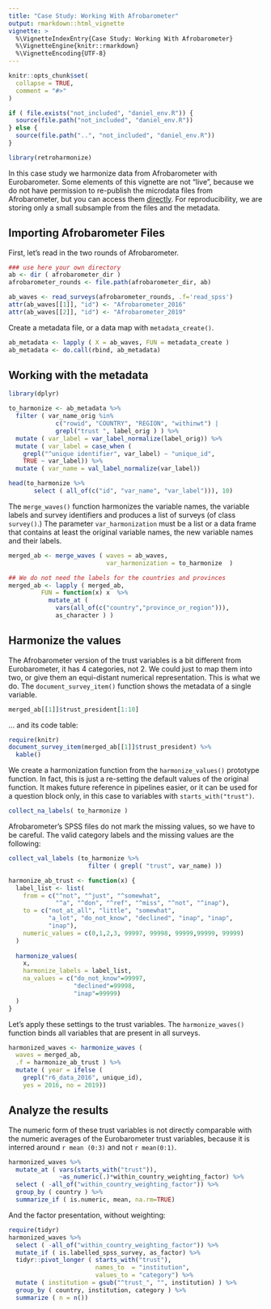 ```yaml
---
title: "Case Study: Working With Afrobarometer"
output: rmarkdown::html_vignette
vignette: >
  %\VignetteIndexEntry{Case Study: Working With Afrobarometer}
  %\VignetteEngine{knitr::rmarkdown}
  %\VignetteEncoding{UTF-8}
---
```


```r
knitr::opts_chunk$set(
  collapse = TRUE,
  comment = "#>"
)

if ( file.exists("not_included", "daniel_env.R")) {
  source(file.path("not_included", "daniel_env.R"))
} else {
  source(file.path("..", "not_included", "daniel_env.R"))
}

```

```r
library(retroharmonize)
```

In this case study we harmonize data from Afrobarometer with Eurobarometer. Some elements of this vignette are not “live”, because we do not have permission to re-publish the microdata files from Afrobarometer, but you can access them [directly](http://afrobarometer.org/data/merged-data).  For reproducibility, we are storing only a small subsample from the files and the metadata. 

## Importing Afrobarometer Files

First, let’s read in the two rounds of Afrobarometer.

```r
### use here your own directory
ab <- dir ( afrobarometer_dir )
afrobarometer_rounds <- file.path(afrobarometer_dir, ab)

ab_waves <- read_surveys(afrobarometer_rounds, .f='read_spss')
attr(ab_waves[[1]], "id") <- "Afrobarometer_2016"
attr(ab_waves[[2]], "id") <- "Afrobarometer_2019"
```

Create a metadata file, or a data map with `metadata_create()`.

```r
ab_metadata <- lapply ( X = ab_waves, FUN = metadata_create )
ab_metadata <- do.call(rbind, ab_metadata)
```

## Working with the metadata

```r
library(dplyr)

to_harmonize <- ab_metadata %>%
  filter ( var_name_orig %in% 
             c("rowid", "COUNTRY", "REGION", "withinwt") |
             grepl("trust ", label_orig ) ) %>%
  mutate ( var_label = var_label_normalize(label_orig)) %>%
  mutate ( var_label = case_when ( 
    grepl("^unique identifier", var_label) ~ "unique_id", 
    TRUE ~ var_label)) %>%
  mutate ( var_name = val_label_normalize(var_label))
```
```r
head(to_harmonize %>%
       select ( all_of(c("id", "var_name", "var_label"))), 10)
```

The `merge_waves()` function harmonizes the variable names, the variable labels and survey identifiers and produces a list of surveys (of class `survey()`.) The parameter `var_harmonization` must be a list or a data frame that contains at least the original variable names, the new variable names and their labels.

```r
merged_ab <- merge_waves ( waves = ab_waves, 
                           var_harmonization = to_harmonize  )

## We do not need the labels for the countries and provinces 
merged_ab <- lapply ( merged_ab, 
         FUN = function(x) x  %>%
           mutate_at ( 
             vars(all_of(c("country","province_or_region"))), 
             as_character ) )
```

## Harmonize the values

The Afrobarometer version of the trust variables is a bit different from Eurobarometer, it has 4 categories, not 2. We could just to map them into two, or give them an equi-distant numerical representation. This is what we do. The `document_survey_item()` function shows the metadata of a single variable.

```r
merged_ab[[1]]$trust_president[1:10]
```

... and its code table:

```r
require(knitr)
document_survey_item(merged_ab[[1]]$trust_president) %>%
  kable()
```


We create a harmonization function from the `harmonize_values()` prototype function. In fact, this is just a re-setting the default values of the original function.  It makes future reference in pipelines easier, or it can be used for a question block only, in this case to variables with `starts_with("trust")`.


```r
collect_na_labels( to_harmonize )
```

Afrobarometer's SPSS files do not mark the missing values, so we have to be careful.  The valid category labels and the missing values are the following:
  
```r
collect_val_labels (to_harmonize %>%
                      filter ( grepl( "trust", var_name) ))
```


```r
harmonize_ab_trust <- function(x) {
  label_list <- list(
    from = c("^not", "^just", "^somewhat",
             "^a", "^don", "^ref", "^miss", "^not", "^inap"), 
    to = c("not_at_all", "little", "somewhat", 
           "a_lot", "do_not_know", "declined", "inap", "inap", 
           "inap"), 
    numeric_values = c(0,1,2,3, 99997, 99998, 99999,99999, 99999)
  )
  
  harmonize_values(
    x, 
    harmonize_labels = label_list, 
    na_values = c("do_not_know"=99997,
                  "declined"=99998,
                  "inap"=99999)
  )
}
```

Let's apply these settings to the trust variables. The `harmonize_waves()`  function binds all variables that are present in all surveys.

```r
harmonized_waves <- harmonize_waves ( 
  waves = merged_ab, 
  .f = harmonize_ab_trust ) %>%
  mutate ( year = ifelse (
    grepl("r6_data_2016", unique_id), 
    yes = 2016, no = 2019)) 
```

## Analyze the results

The numeric form of these trust variables is not directly comparable with the numeric averages of the Eurobarometer trust variables, because it is interred around `r mean (0:3)` and not `r mean(0:1)`.

```r
harmonized_waves %>%
  mutate_at ( vars(starts_with("trust")), 
              ~as_numeric(.)*within_country_weighting_factor) %>%
  select ( -all_of("within_country_weighting_factor")) %>%
  group_by ( country ) %>%
  summarize_if ( is.numeric, mean, na.rm=TRUE)
```

And the factor presentation, without weighting:

```r
require(tidyr)
harmonized_waves %>%
  select ( -all_of("within_country_weighting_factor")) %>%
  mutate_if ( is.labelled_spss_survey, as_factor) %>%
  tidyr::pivot_longer ( starts_with("trust"), 
                        names_to  = "institution", 
                        values_to = "category") %>%
  mutate ( institution = gsub("^trust_", "", institution) ) %>%
  group_by ( country, institution, category ) %>%
  summarize ( n = n()) 
```

